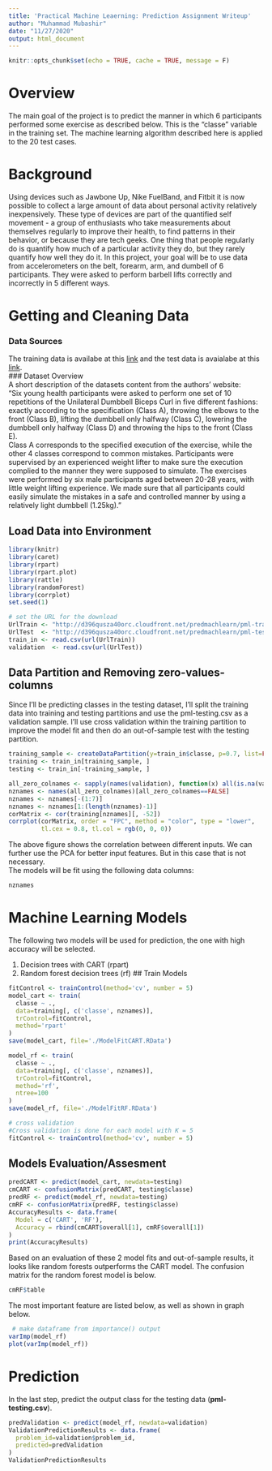 ```yaml
---
title: 'Practical Machine Leaerning: Prediction Assignment Writeup'
author: "Muhammad Mubashir"
date: "11/27/2020"
output: html_document
---
```


```r
knitr::opts_chunk$set(echo = TRUE, cache = TRUE, message = F)
```

# Overview  
The main goal of the project is to predict the manner in which 6 participants performed some exercise as described below. This is the “classe” variable in the training set. The machine learning algorithm described here is applied to the 20 test cases.  

# Background  
Using devices such as Jawbone Up, Nike FuelBand, and Fitbit it is now possible to collect a large amount of data about personal activity relatively inexpensively. These type of devices are part of the quantified self movement - a group of enthusiasts who take measurements about themselves regularly to improve their health, to find patterns in their behavior, or because they are tech geeks. One thing that people regularly do is quantify how much of a particular activity they do, but they rarely quantify how well they do it. In this project, your goal will be to use data from accelerometers on the belt, forearm, arm, and dumbell of 6 participants. They were asked to perform barbell lifts correctly and incorrectly in 5 different ways.  

# Getting and Cleaning Data  
### Data Sources
The training data is availabe at this  [link](https://d396qusza40orc.cloudfront.net/predmachlearn/pml-training.csv) and 
the test data is avaialabe at this [link](https://d396qusza40orc.cloudfront.net/predmachlearn/pml-testing.csv).  
### Dataset Overview  
A short description of the datasets content from the authors’ website:  
“Six young health participants were asked to perform one set of 10 repetitions of the Unilateral Dumbbell Biceps Curl in five different fashions: exactly according to the specification (Class A), throwing the elbows to the front (Class B), lifting the dumbbell only halfway (Class C), lowering the dumbbell only halfway (Class D) and throwing the hips to the front (Class E).  
Class A corresponds to the specified execution of the exercise, while the other 4 classes correspond to common mistakes. Participants were supervised by an experienced weight lifter to make sure the execution complied to the manner they were supposed to simulate. The exercises were performed by six male participants aged between 20-28 years, with little weight lifting experience. We made sure that all participants could easily simulate the mistakes in a safe and controlled manner by using a relatively light dumbbell (1.25kg)."  

## Load Data into Environment
```r
library(knitr)
library(caret)
library(rpart)
library(rpart.plot)
library(rattle)
library(randomForest)
library(corrplot)
set.seed(1)
```
```r
# set the URL for the download
UrlTrain <- "http://d396qusza40orc.cloudfront.net/predmachlearn/pml-training.csv"
UrlTest  <- "http://d396qusza40orc.cloudfront.net/predmachlearn/pml-testing.csv"
train_in <- read.csv(url(UrlTrain))
validation  <- read.csv(url(UrlTest))
```
## Data Partition and Removing zero-values-columns  
Since I’ll be predicting classes in the testing dataset, I’ll split the training data into training and testing partitions and use the pml-testing.csv as a validation sample. I’ll use cross validation within the training partition to improve the model fit and then do an out-of-sample test with the testing partition. 
```r
training_sample <- createDataPartition(y=train_in$classe, p=0.7, list=FALSE)
training <- train_in[training_sample, ]
testing <- train_in[-training_sample, ]

all_zero_colnames <- sapply(names(validation), function(x) all(is.na(validation[,x])==TRUE))
nznames <- names(all_zero_colnames)[all_zero_colnames==FALSE]
nznames <- nznames[-(1:7)]
nznames <- nznames[1:(length(nznames)-1)]
corMatrix <- cor(training[nznames][, -52])
corrplot(corMatrix, order = "FPC", method = "color", type = "lower", 
         tl.cex = 0.8, tl.col = rgb(0, 0, 0))
```
  
The above figure shows the correlation between different inputs. We can further use the 
PCA for better input features. But in this case that is not necessary.  
The models will be fit using the following data columns:  
```r
nznames
```
# Machine Learning Models  
The following two models will be used for prediction, the one with high accuracy will be selected.  

1. Decision trees with CART (rpart)
2. Random forest decision trees (rf)
## Train Models  
```r
fitControl <- trainControl(method='cv', number = 5)
model_cart <- train(
  classe ~ ., 
  data=training[, c('classe', nznames)],
  trControl=fitControl,
  method='rpart'
)
save(model_cart, file='./ModelFitCART.RData')

model_rf <- train(
  classe ~ ., 
  data=training[, c('classe', nznames)],
  trControl=fitControl,
  method='rf',
  ntree=100
)
save(model_rf, file='./ModelFitRF.RData')

# cross validation
#Cross validation is done for each model with K = 5
fitControl <- trainControl(method='cv', number = 5)
```

## Models Evaluation/Assesment  

```r
predCART <- predict(model_cart, newdata=testing)
cmCART <- confusionMatrix(predCART, testing$classe)
predRF <- predict(model_rf, newdata=testing)
cmRF <- confusionMatrix(predRF, testing$classe)
AccuracyResults <- data.frame(
  Model = c('CART', 'RF'),
  Accuracy = rbind(cmCART$overall[1], cmRF$overall[1])
)
print(AccuracyResults)
```
Based on an evaluation of these 2 model fits and out-of-sample results, it looks like random forests outperforms the CART model. The confusion matrix for the random forest model is below.  
```r
cmRF$table
```
The most important feature are listed below, as well as shown in graph below.
```r
 # make dataframe from importance() output
varImp(model_rf)
plot(varImp(model_rf))
```

# Prediction   
In the last step, predict the output class for the testing data (**pml-testing.csv**).  
```r
predValidation <- predict(model_rf, newdata=validation)
ValidationPredictionResults <- data.frame(
  problem_id=validation$problem_id,
  predicted=predValidation
)
ValidationPredictionResults
```

